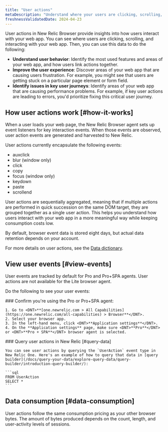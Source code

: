 ```yaml
---
title: "User actions"
metaDescription: "Understand where your users are clicking, scrolling, and interacting with your web app using user actions in New Relic Browser."
freshnessValidatedDate: 2024-04-23
---
```


User actions in New Relic Browser provide insights into how users interact with your web app. You can see where users are clicking, scrolling, and interacting with your web app. Then, you can use this data to do the following:

* **Understand user behavior**: Identify the most used features and areas of your web app, and how users link actions together.
* **Improve the user experience**: Discover areas of your web app that are causing users frustration. For example, you might see that users are getting stuck on a particular page element or form field.
* **Identify issues in key user journeys**: Identify areas of your web app that are causing performance problems. For example, if key user actions are leading to errors, you'd prioritize fixing this critical user journey.

## How user actions work [#how-it-works]

When a user loads your web page, the New Relic Browser agent sets up event listeners for key interaction events. When those events are observed, user action events are generated and harvested to New Relic.

User actions currently encapsulate the following events:

* auxclick
* blur (window only)
* click
* copy
* focus (window only)
* keydown
* paste
* scrollend

User actions are sequentially aggregated, meaning that if multiple actions are performed in quick succession on the same DOM target, they are grouped together as a single user action. This helps you understand how users interact with your web app in a more meaningful way while keeping consumption costs low.

By default, browser event data is stored eight days, but actual data retention depends on your account.

For more details on user actions, see the [Data dictionary](/attribute-dictionary/).

## View user events [#view-events]

User events are tracked by default for Pro and Pro+SPA agents. User actions are not available for the Lite browser agent. 

Do the following to see your user events:

<Steps>
  <Step>
    ### Confirm you're using the Pro or Pro+SPA agent:

    1. Go to <DNT>**[one.newrelic.com > All Capabilities](https://one.newrelic.com/all-capabilities) > Browser**</DNT>.
    2. Select your browser app.
    3. In the left-hand menu, click <DNT>**Application settings**</DNT>.
    4. On the **Application settings** page, make sure <DNT>**Pro**</DNT> or <DNT>**Pro + SPA**</DNT> browser agent is selected. 
  </Step>

  <Step>
    ### Query user actions in New Relic [#query-data]

    You can see user actions by querying the `UserAction` event type in New Relic One. Here's an example of how to query that data in [query builder](/docs/query-your-data/explore-query-data/query-builder/introduction-query-builder/):

    ```sql
    FROM UserAction 
    SELECT *
    ```
  </Step>
</Steps>

## Data consumption [#data-consumption]

User actions follow the same consumption pricing as your other browser bytes. The amount of bytes produced depends on the count, length, and user-activity levels of sessions.
